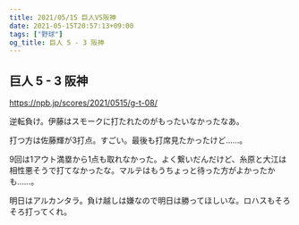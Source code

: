 ```yaml
---
title: 2021/05/15 巨人VS阪神
date: 2021-05-15T20:57:13+09:00
tags: ["野球"]
og_title: 巨人 5 - 3 阪神
---
```


## 巨人 5 - 3 阪神

https://npb.jp/scores/2021/0515/g-t-08/


逆転負け。伊藤はスモークに打たれたのがもったいなかったなあ。

打つ方は佐藤輝が3打点。すごい。最後も打席見たかったけど……。

9回は1アウト満塁から1点も取れなかった。よく繋いだんだけど、糸原と大江は相性悪そうで打てなかったな。マルテはもうちょっと待った方がよかったかも……。

明日はアルカンタラ。負け越しは嫌なので明日は勝ってほしいな。ロハスもそろそろ打ってくれ。
